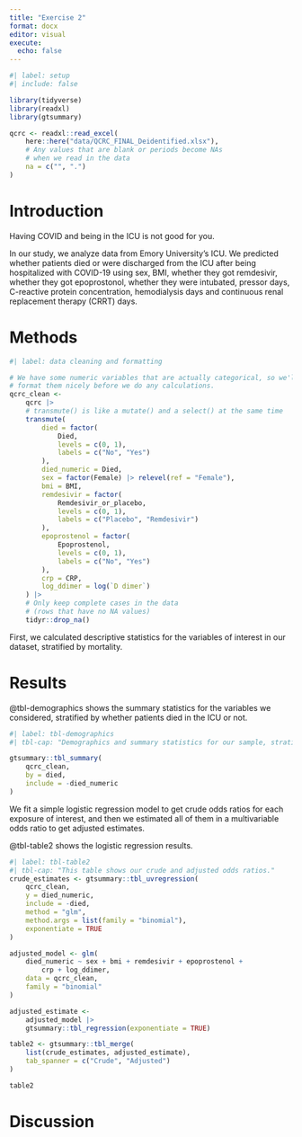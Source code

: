 ---
title: "Exercise 2"
format: docx
editor: visual
execute:
  echo: false
---

```{r}
#| label: setup
#| include: false

library(tidyverse)
library(readxl)
library(gtsummary)

qcrc <- readxl::read_excel(
	here::here("data/QCRC_FINAL_Deidentified.xlsx"),
	# Any values that are blank or periods become NAs
	# when we read in the data
	na = c("", ".")
)
```

# Introduction

Having COVID and being in the ICU is not good for you.

In our study, we analyze data from Emory University's ICU. We predicted whether patients died or were discharged from the ICU after being hospitalized with COVID-19 using sex, BMI, whether they got remdesivir, whether they got epoprostonol, whether they were intubated, pressor days, C-reactive protein concentration, hemodialysis days and continuous renal replacement therapy (CRRT) days.

# Methods

```{r}
#| label: data cleaning and formatting

# We have some numeric variables that are actually categorical, so we'll
# format them nicely before we do any calculations.
qcrc_clean <-
	qcrc |>
	# transmute() is like a mutate() and a select() at the same time
	transmute(
		died = factor(
			Died,
			levels = c(0, 1),
			labels = c("No", "Yes")
		),
		died_numeric = Died,
		sex = factor(Female) |> relevel(ref = "Female"),
		bmi = BMI,
		remdesivir = factor(
			Remdesivir_or_placebo,
			levels = c(0, 1),
			labels = c("Placebo", "Remdesivir")
		),
		epoprostenol = factor(
			Epoprostenol,
			levels = c(0, 1),
			labels = c("No", "Yes")
		),
		crp = CRP,
		log_ddimer = log(`D dimer`)
	) |>
	# Only keep complete cases in the data
	# (rows that have no NA values)
	tidyr::drop_na()
```

First, we calculated descriptive statistics for the variables of interest in our dataset, stratified by mortality.

# Results

@tbl-demographics shows the summary statistics for the variables we considered, stratified by whether patients died in the ICU or not.

```{r}
#| label: tbl-demographics
#| tbl-cap: "Demographics and summary statistics for our sample, stratified by whether the patient survived to discharge."

gtsummary::tbl_summary(
	qcrc_clean,
	by = died,
	include = -died_numeric
)
```

We fit a simple logistic regression model to get crude odds ratios for each exposure of interest, and then we estimated all of them in a multivariable odds ratio to get adjusted estimates.

@tbl-table2 shows the logistic regression results.

```{r}
#| label: tbl-table2
#| tbl-cap: "This table shows our crude and adjusted odds ratios."
crude_estimates <- gtsummary::tbl_uvregression(
	qcrc_clean,
	y = died_numeric,
	include = -died,
	method = "glm",
	method.args = list(family = "binomial"),
	exponentiate = TRUE
)

adjusted_model <- glm(
	died_numeric ~ sex + bmi + remdesivir + epoprostenol +
		crp + log_ddimer,
	data = qcrc_clean,
	family = "binomial"
)

adjusted_estimate <-
	adjusted_model |>
	gtsummary::tbl_regression(exponentiate = TRUE)

table2 <- gtsummary::tbl_merge(
	list(crude_estimates, adjusted_estimate),
	tab_spanner = c("Crude", "Adjusted")
)

table2
```

# Discussion
